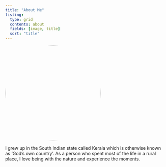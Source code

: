 ```yaml
---
title: "About Me"
listing:
  type: grid
  contents: about
  fields: [image, title]
  sort: "title"
---
```

<style>
img {
  border-radius: 50%;
}
</style>
<img src="images/Jerin_image/headshot_jerin.jpg" alt="hi" class="inline" width=300 />
<!-- To resize, use the ratio is width X 1.175 width (height = 1.175 width for the used picture) -->

I grew up in the South Indian state called Kerala which is otherwise known as 'God's own country'. As a person who spent most of the life in a rural place, I love being with the nature and experience the moments. 